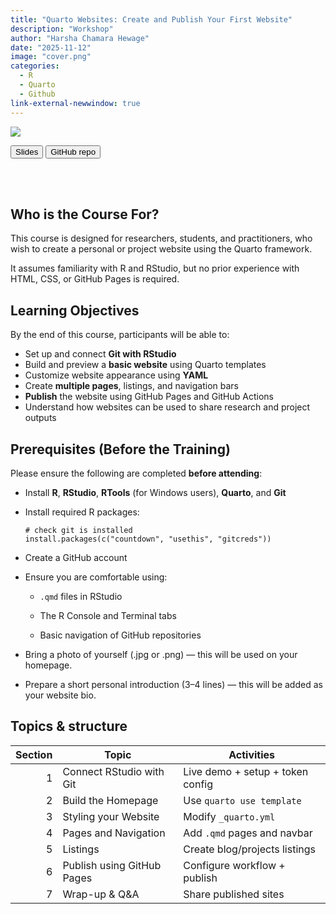 ```yaml
---
title: "Quarto Websites: Create and Publish Your First Website"
description: "Workshop"
author: "Harsha Chamara Hewage"
date: "2025-11-12"
image: "cover.png"
categories:
  - R
  - Quarto
  - Github
link-external-newwindow: true
---
```


![](cover.png){fig-align="center"}

<link rel="stylesheet" href="https://cdnjs.cloudflare.com/ajax/libs/font-awesome/6.0.0-beta3/css/all.min.css">


<button id="journal-article-btn" 
        onclick="window.open('slides/quarto_website.html', '_blank')">
  <i class="fas fa-bookmark"></i> Slides
</button>

<button id="github-repo-btn" onclick="window.open('https://github.com/chamara7h/quarto_website_template', '_blank');">
  <i class="fab fa-github"></i> GitHub repo
</button>


<br>
<br>

## Who is the Course For?

This course is designed for researchers, students, and practitioners, who wish to create a personal or project website using the Quarto framework.

It assumes familiarity with R and RStudio, but no prior experience with HTML, CSS, or GitHub Pages is required.

## Learning Objectives

By the end of this course, participants will be able to:

- Set up and connect **Git with RStudio**
- Build and preview a **basic website** using Quarto templates
- Customize website appearance using **YAML**
- Create **multiple pages**, listings, and navigation bars
- **Publish** the website using GitHub Pages and GitHub Actions
- Understand how websites can be used to share research and project outputs


## Prerequisites (Before the Training)

Please ensure the following are completed **before attending**:

- Install **R**, **RStudio**, **RTools** (for Windows users), **Quarto**, and **Git**
- Install required R packages:

  ``` .default
  # check git is installed
  install.packages(c("countdown", "usethis", "gitcreds"))
  ```
    
- Create a GitHub account

- Ensure you are comfortable using:

  - `.qmd` files in RStudio

  - The R Console and Terminal tabs

  - Basic navigation of GitHub repositories
  
- Bring a photo of yourself (.jpg or .png) — this will be used on your homepage.

- Prepare a short personal introduction (3–4 lines) — this will be added as your website bio.
  
## Topics & structure
  
 | Section | Topic                      | Activities                       |
| ------: | -------------------------- | -------------------------------- |
|       1 | Connect RStudio with Git   | Live demo + setup + token config |
|       2 | Build the Homepage         | Use `quarto use template`        |
|       3 | Styling your Website       | Modify `_quarto.yml`             |
|       4 | Pages and Navigation       | Add `.qmd` pages and navbar      |
|       5 | Listings                   | Create blog/projects listings    |
|       6 | Publish using GitHub Pages | Configure workflow + publish     |
|       7 | Wrap-up & Q&A              | Share published sites            |
 
  
  
  
  
  
